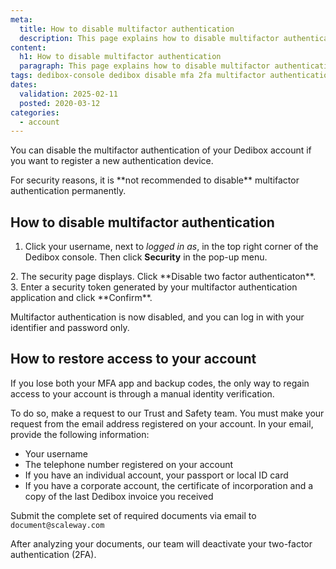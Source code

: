 ```yaml
---
meta:
  title: How to disable multifactor authentication
  description: This page explains how to disable multifactor authentication for Scaleway Dedibox.
content:
  h1: How to disable multifactor authentication
  paragraph: This page explains how to disable multifactor authentication for Scaleway Dedibox.
tags: dedibox-console dedibox disable mfa 2fa multifactor authentication
dates:
  validation: 2025-02-11
  posted: 2020-03-12
categories:
  - account
---
```



You can disable the multifactor authentication of your Dedibox account if you want to register a new authentication device.

<Message type="important">
For security reasons, it is **not recommended to disable** multifactor authentication permanently.
</Message>

## How to disable multifactor authentication

1. Click your username, next to _logged in as_, in the top right corner of the Dedibox console. Then click **Security** in the pop-up menu.
  <Lightbox image={image} />
2. The security page displays. Click **Disable two factor authenticaton**.
3. Enter a security token generated by your multifactor authentication application and click **Confirm**.

Multifactor authentication is now disabled, and you can log in with your identifier and password only.

## How to restore access to your account

If you lose both your MFA app and backup codes, the only way to regain access to your account is through a manual identity verification.

To do so, make a request to our Trust and Safety team. You must make your request from the email address registered on your account. In your email, provide the following information:

* Your username
* The telephone number registered on your account
* If you have an individual account, your passport or local ID card
* If you have a corporate account, the certificate of incorporation and a copy of the last Dedibox invoice you received

Submit the complete set of required documents via email to `document@scaleway.com`

After analyzing your documents, our team will deactivate your two-factor authentication (2FA).
